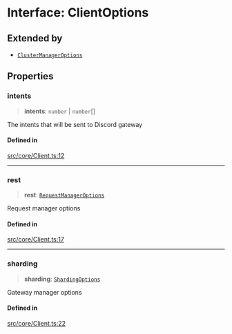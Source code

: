 # Interface: ClientOptions

## Extended by

- [`ClusterManagerOptions`](ClusterManagerOptions.mdx)

## Properties

### intents

> **intents**: `number` \| `number`[]

The intents that will be sent to Discord gateway

#### Defined in

[src/core/Client.ts:12](https://github.com/devdimer/cordium.js/blob/cfa1fbbb6bea11406ac7a0f9fe16ea54d3dc8144/src/core/Client.ts#L12)

***

### rest

> **rest**: [`RequestManagerOptions`](RequestManagerOptions.mdx)

Request manager options

#### Defined in

[src/core/Client.ts:17](https://github.com/devdimer/cordium.js/blob/cfa1fbbb6bea11406ac7a0f9fe16ea54d3dc8144/src/core/Client.ts#L17)

***

### sharding

> **sharding**: [`ShardingOptions`](ShardingOptions.mdx)

Gateway manager options

#### Defined in

[src/core/Client.ts:22](https://github.com/devdimer/cordium.js/blob/cfa1fbbb6bea11406ac7a0f9fe16ea54d3dc8144/src/core/Client.ts#L22)
